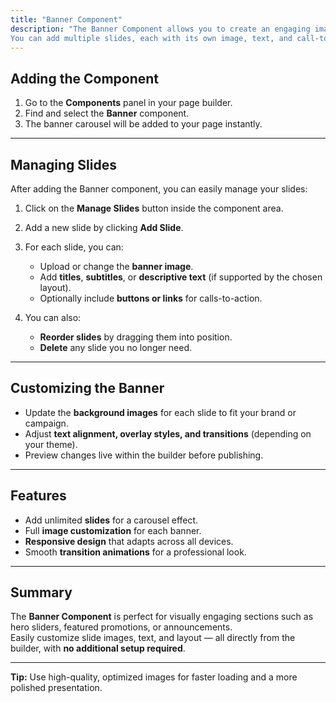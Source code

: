 ```yaml
---
title: "Banner Component"
description: "The Banner Component allows you to create an engaging image carousel (slider) for your website.  
You can add multiple slides, each with its own image, text, and call-to-action to highlight promotions, announcements, or key visuals."
---
```


## Adding the Component

1. Go to the **Components** panel in your page builder.
2. Find and select the **Banner** component.
3. The banner carousel will be added to your page instantly.

---

## Managing Slides

After adding the Banner component, you can easily manage your slides:

1. Click on the **Manage Slides** button inside the component area.
2. Add a new slide by clicking **Add Slide**.
3. For each slide, you can:
   - Upload or change the **banner image**.
   - Add **titles**, **subtitles**, or **descriptive text** (if supported by the chosen layout).
   - Optionally include **buttons or links** for calls-to-action.

4. You can also:
   - **Reorder slides** by dragging them into position.
   - **Delete** any slide you no longer need.

---

## Customizing the Banner

- Update the **background images** for each slide to fit your brand or campaign.
- Adjust **text alignment, overlay styles, and transitions** (depending on your theme).
- Preview changes live within the builder before publishing.

---

## Features

- Add unlimited **slides** for a carousel effect.
- Full **image customization** for each banner.
- **Responsive design** that adapts across all devices.
- Smooth **transition animations** for a professional look.

---

## Summary

The **Banner Component** is perfect for visually engaging sections such as hero sliders, featured promotions, or announcements.  
Easily customize slide images, text, and layout — all directly from the builder, with **no additional setup required**.

---

**Tip:** Use high-quality, optimized images for faster loading and a more polished presentation.
